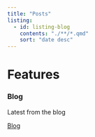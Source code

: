 ```yaml
---
title: "Posts"
listing:
  - id: listing-blog
    contents: "./**/*.qmd"
    sort: "date desc"
---
```

# Features
::: {.content-block}
::: {.features}

::: {.feature}
::: {.feature-top}
### Blog

Latest from the blog

::: {#listing-blog}
:::
:::

::: {.feature-bottom}
[Blog](./dsblog.qmd){.btn .btn-secondary role="button"}
:::
:::


:::
:::
